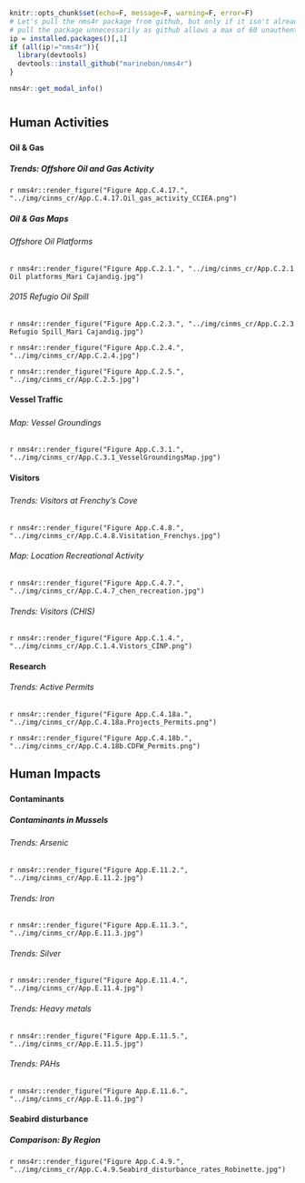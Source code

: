 ```r
knitr::opts_chunk$set(echo=F, message=F, warning=F, error=F)
# Let's pull the nms4r package from github, but only if it isn't already installed. We don't want to
# pull the package unnecessarily as github allows a max of 60 unauthenticated requests per hour.
ip = installed.packages()[,1]
if (all(ip!="nms4r")){
  library(devtools)
  devtools::install_github("marinebon/nms4r")
}
```

```r
nms4r::get_modal_info()
```

# {.tabset}

## Human Activities

### {.tabset}

#### Oil & Gas {.tabset}

##### Trends: Offshore Oil and Gas Activity 

`r nms4r::render_figure("Figure App.C.4.17.", "../img/cinms_cr/App.C.4.17.Oil_gas_activity_CCIEA.png")`

##### Oil & Gas Maps {.tabset}

###### Offshore Oil Platforms

`r nms4r::render_figure("Figure App.C.2.1.", "../img/cinms_cr/App.C.2.1 Oil platforms_Mari Cajandig.jpg")`

###### 2015 Refugio Oil Spill

`r nms4r::render_figure("Figure App.C.2.3.", "../img/cinms_cr/App.C.2.3 Refugio Spill_Mari Cajandig.jpg")`

`r nms4r::render_figure("Figure App.C.2.4.", "../img/cinms_cr/App.C.2.4.jpg")`

`r nms4r::render_figure("Figure App.C.2.5.", "../img/cinms_cr/App.C.2.5.jpg")`

#### Vessel Traffic

##### {.tabset}

###### Map: Vessel Groundings

`r nms4r::render_figure("Figure App.C.3.1.", "../img/cinms_cr/App.C.3.1_VesselGroundingsMap.jpg")`

#### Visitors

##### {.tabset}

###### Trends: Visitors at Frenchy's Cove

`r nms4r::render_figure("Figure App.C.4.8.", "../img/cinms_cr/App.C.4.8.Visitation_Frenchys.jpg")`

###### Map: Location Recreational Activity

`r nms4r::render_figure("Figure App.C.4.7.", "../img/cinms_cr/App.C.4.7_chen_recreation.jpg")`

###### Trends: Visitors (CHIS)

`r nms4r::render_figure("Figure App.C.1.4.", "../img/cinms_cr/App.C.1.4.Vistors_CINP.png")`

#### Research
###### Trends: Active Permits

`r nms4r::render_figure("Figure App.C.4.18a.", "../img/cinms_cr/App.C.4.18a.Projects_Permits.png")`

`r nms4r::render_figure("Figure App.C.4.18b.", "../img/cinms_cr/App.C.4.18b.CDFW_Permits.png")`

## Human Impacts

### {.tabset}

#### Contaminants 
##### Contaminants in Mussels {.tabset}

###### Trends: Arsenic

`r nms4r::render_figure("Figure App.E.11.2.", "../img/cinms_cr/App.E.11.2.jpg")`

###### Trends: Iron

`r nms4r::render_figure("Figure App.E.11.3.", "../img/cinms_cr/App.E.11.3.jpg")`

###### Trends: Silver

`r nms4r::render_figure("Figure App.E.11.4.", "../img/cinms_cr/App.E.11.4.jpg")`

###### Trends: Heavy metals

`r nms4r::render_figure("Figure App.E.11.5.", "../img/cinms_cr/App.E.11.5.jpg")`

###### Trends: PAHs

`r nms4r::render_figure("Figure App.E.11.6.", "../img/cinms_cr/App.E.11.6.jpg")`

#### Seabird disturbance

##### Comparison: By Region

`r nms4r::render_figure("Figure App.C.4.9.", "../img/cinms_cr/App.C.4.9.Seabird_disturbance_rates_Robinette.jpg")`